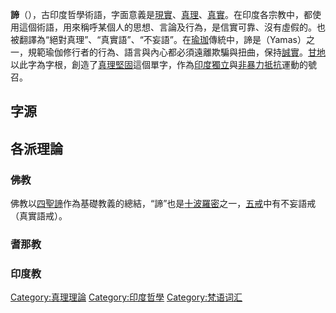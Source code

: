 {{印度教}}
'''諦'''（{{lang-sa|सत्य|Satya}}），古印度哲學術語，字面意義是[[現實|現實]]、[[真理|真理]]、[[真實|真實]]。在印度各宗教中，都使用這個術語，用來稱呼某個人的思想、言論及行為，是信實可靠、沒有虛假的。也被翻譯為“絕對真理”、“真實語”、“不妄語”。在[[瑜珈|瑜珈]]傳統中，諦是{{tsl|en|Yamas|禁戒 (印度哲學)|印度教戒律}}（Yamas）{{lj|五戒大誓 (印度哲學)|マハーヴラタ|五戒大誓}}之一，規範瑜伽修行者的行為、語言與內心都必須遠離欺騙與扭曲，保持[[誠實|誠實]]。[[甘地|甘地]]以此字為字根，創造了[[真理堅固|真理堅固]]這個單字，作為[[印度獨立|印度獨立]]與[[非暴力抵抗|非暴力抵抗]]運動的號召。

==字源==

==各派理論==
===佛教===
{{main|諦 (佛教)}}
佛教以[[四聖諦|四聖諦]]作為基礎教義的總結，“諦”也是[[十波羅密|十波羅密]]之一，[[五戒|五戒]]中有不妄語戒（真實語戒）。

===耆那教===


===印度教===


[[Category:真理理論|Category:真理理論]]
[[Category:印度哲學|Category:印度哲學]]
[[Category:梵语词汇|Category:梵语词汇]]